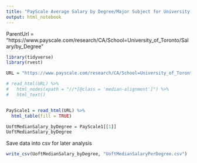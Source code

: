 ```yaml
---
title: "PayScale Average Salary by Degree/Major Subject for University of Toronto Alumni Data Scrape"
output: html_notebook
---
```


ParentUrl = "https://www.payscale.com/research/CA/School=University_of_Toronto/Salary/by_Degree"

```r
library(tidyverse)
library(rvest)
```


```r
URL = "https://www.payscale.com/research/CA/School=University_of_Toronto/Salary/by_Degree#by_Job"

# read_html(URL) %>% 
#   html_nodes(xpath = "//*[@class = 'median-alignment']") %>% 
#   html_text() 


PayScale1 = read_html(URL) %>%
  html_table(fill = TRUE)
```


```r
UoftMedianSalary_byDegree = PayScale1[[1]]
UoftMedianSalary_byDegree
```

Save data into csv for later analysis
```r
write_csv(UoftMedianSalary_byDegree, "UoftMedianSalaryPerDegree.csv")
```

